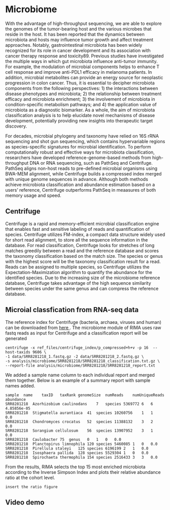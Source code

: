 # Microbiome {#microbiome}

With the advantage of high-throughput sequencing, we are able to explore the genomes of the tumor-bearing host and the various microbes that reside in the host. It has been reported that the dynamics between microbiota and hosts may influence tumor growth and affect treatment approaches. Notably, gastrointestinal microbiota has been widely recognized for its role in cancer development and its association with cancer therapy response and toxicity89. Previous studies have investigated the multiple ways in which gut microbiota influence anti-tumor immunity. For example, the modulation of microbial components helps to enhance T cell response and improve anti-PDL1 efficacy in melanoma patients. In addition, microbial metabolites can provide an energy source for neoplastic progression in colon cancer. Thus, it is essential to decipher microbiota components from the following perspectives: 1) the interactions between disease phenotypes and microbiota; 2) the relationship between treatment efficacy and microbiota enrichment; 3) the involvement of microbiota in condition-specific metabolism pathways; and 4) the application value of microbiota as a diagnostic biomarker.  As a whole, the aim of microbiota classification analysis is to help elucidate novel mechanisms of disease development, potentially providing new insights into therapeutic target discovery.

For decades, microbial phylogeny and taxonomy have relied on 16S rRNA sequencing and shot gun sequencing, which contains hypervariable regions as species-specific signatures for microbial identification. To perform computationally robust and effective ways for microbiota classification, researchers have developed reference-genome-based methods from high-throughput DNA or RNA sequencing, such as PathSeq and Centrifuge. PathSeq aligns non-host reads to pre-defined microbial organisms using BWA-MEM alignment, while Centrifuge builds a compressed index merged with unique genome sequences in advance. Although both methods achieve microbiota classification and abundance estimation based on a users’ reference, Centrifuge outperforms PathSeq in meaasures of both memory usage and speed. 


## Centrifuge
Centrifuge is a rapid and memory-efficient microbial classification engine that enables fast and sensitive labeling of reads and quantification of species. Centrifuge utilizes FM-index, a compact data structure widely used for short read alignment, to store all the sequence information in the database. For read classification, Centrifuge looks for stretches of long matches greedily between a read and the reference database and scores the taxonomy classification based on the match size. The species or genus with the highest score will be the taxonomy classification result for a read. Reads can be assigned to multiple species, so Centrifuge utilizes the Expectation-Maximization algorithm to quantify the abundance for the identified species. Due to the increasing size of the microbiome reference database, Centrifuge takes advantage of the high sequence similarity between species under the same genus and can compress the reference database.

## Microial classfication from RNA-seq data
The reference index for Centrifuge (bacteria, archaea, viruses and human) can be downloaded from <a href= "https://ccb.jhu.edu/software/centrifuge/manual.shtml#nt-database"> here </a>. The microbiome module of RIMA uses raw fastq reads as input for Centrifuge and a classification report will be generated

```
centrifuge -x ref_files/centrifuge_index/p_compressed+h+v -p 16  --host-taxids 9606 \
-1 data/SRR8281218_1.fastq.gz -2 data/SRR8281218_2.fastq.gz \
-s analysis/microbiome/SRR8281218/SRR8281218_classification.txt.gz \
--report-file analysis/microbiome/SRR8281218/SRR8281218_report.txt 
```
We added a sample name column to each individual report and merged them together. Below is an example of a summary report with sample names added.

```
sample	name	taxID	taxRank	genomeSize	numReads	numUniqueReads	abundance
SRR8281218	Azorhizobium caulinodans	7	species	5369772	6	6	4.85856e-05
SRR8281218	Stigmatella aurantiaca	41	species	10260756	1	1	0.0
SRR8281218	Chondromyces crocatus	52	species	11388132	3	2	0.0
SRR8281218	Sorangium cellulosum	56	species	13907952	3	1	0.0
SRR8281218	Caulobacter	75	genus	0	1	0	0.0
SRR8281218	Planctopirus limnophila	120	species	5460085	1	0	0.0
SRR8281218	Pirellula staleyi	125	species	6196199	2	1	0.0
SRR8281218	Isosphaera pallida	128	species	5529304	1	0	0.0
SRR8281218	Spirochaeta thermophila	154	species	2516433	3	3	0.0

```
From the results, RIMA selects the top 15 most enriched microbiota according to the Inverse Simpson Index and plots their relative abundance ratio at the cohort level.

```
insert the ratio figure
```

## Video demo

